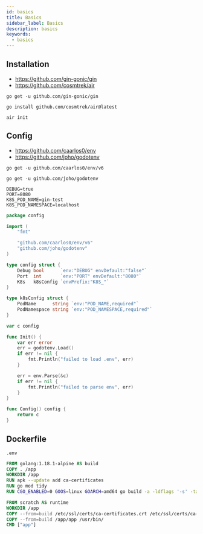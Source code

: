 ```yaml
---
id: basics
title: Basics
sidebar_label: Basics
description: basics
keywords:
  - basics
---
```


## Installation

- https://github.com/gin-gonic/gin
- https://github.com/cosmtrek/air

```shell
go get -u github.com/gin-gonic/gin
```

```shell
go install github.com/cosmtrek/air@latest
```

```shell
air init
```

## Config

- https://github.com/caarlos0/env
- https://github.com/joho/godotenv

```shell
go get -u github.com/caarlos0/env/v6
```

```shell
go get -u github.com/joho/godotenv
```

```shell title=".env"
DEBUG=true
PORT=8080
K8S_POD_NAME=gin-test
K8S_POD_NAMESPACE=localhost
```

```go title="internal/config/config.go
package config

import (
	"fmt"

	"github.com/caarlos0/env/v6"
	"github.com/joho/godotenv"
)

type config struct {
	Debug bool      `env:"DEBUG" envDefault:"false"`
	Port  int       `env:"PORT" envDefault:"8080"`
	K8s   k8sConfig `envPrefix:"K8S_"`
}

type k8sConfig struct {
	PodName      string `env:"POD_NAME,required"`
	PodNamespace string `env:"POD_NAMESPACE,required"`
}

var c config

func Init() {
	var err error
	err = godotenv.Load()
	if err != nil {
		fmt.Println("failed to load .env", err)
	}

	err = env.Parse(&c)
	if err != nil {
		fmt.Println("failed to parse env", err)
	}
}

func Config() config {
	return c
}
```

## Dockerfile

```shell title=".dockerignore"
.env
```

```dockerfile title="Dockerfile"
FROM golang:1.18.1-alpine AS build
COPY . /app
WORKDIR /app
RUN apk --update add ca-certificates
RUN go mod tidy
RUN CGO_ENABLED=0 GOOS=linux GOARCH=amd64 go build -a -ldflags '-s' -tags=go_json,nomsgpack -buildvcs=false -o app

FROM scratch AS runtime
WORKDIR /app
COPY --from=build /etc/ssl/certs/ca-certificates.crt /etc/ssl/certs/ca-certificates.crt
COPY --from=build /app/app /usr/bin/
CMD ["app"]
```
